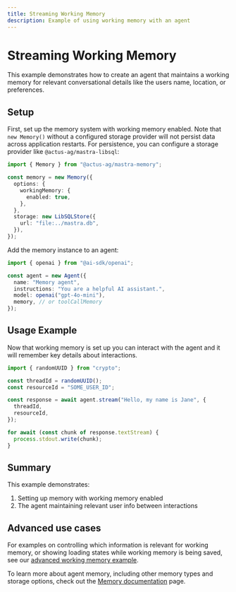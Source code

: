 ```yaml
---
title: Streaming Working Memory
description: Example of using working memory with an agent
---
```


# Streaming Working Memory

This example demonstrates how to create an agent that maintains a working memory for relevant conversational details like the users name, location, or preferences.

## Setup

First, set up the memory system with working memory enabled. Note that `new Memory()` without a configured storage provider will not persist data across application restarts. For persistence, you can configure a storage provider like `@actus-ag/mastra-libsql`:

```typescript
import { Memory } from "@actus-ag/mastra-memory";

const memory = new Memory({
  options: {
    workingMemory: {
      enabled: true,
    },
  },
  storage: new LibSQLStore({
    url: "file:../mastra.db",
  }),
});
```

Add the memory instance to an agent:

```typescript
import { openai } from "@ai-sdk/openai";

const agent = new Agent({
  name: "Memory agent",
  instructions: "You are a helpful AI assistant.",
  model: openai("gpt-4o-mini"),
  memory, // or toolCallMemory
});
```

## Usage Example

Now that working memory is set up you can interact with the agent and it will remember key details about interactions.

```typescript
import { randomUUID } from "crypto";

const threadId = randomUUID();
const resourceId = "SOME_USER_ID";

const response = await agent.stream("Hello, my name is Jane", {
  threadId,
  resourceId,
});

for await (const chunk of response.textStream) {
  process.stdout.write(chunk);
}
```

## Summary

This example demonstrates:

1. Setting up memory with working memory enabled
2. The agent maintaining relevant user info between interactions

## Advanced use cases

For examples on controlling which information is relevant for working memory, or showing loading states while working memory is being saved, see our [advanced working memory example](/examples/memory/streaming-working-memory-advanced).

To learn more about agent memory, including other memory types and storage options, check out the [Memory documentation](/docs/agents/agent-memory) page.
